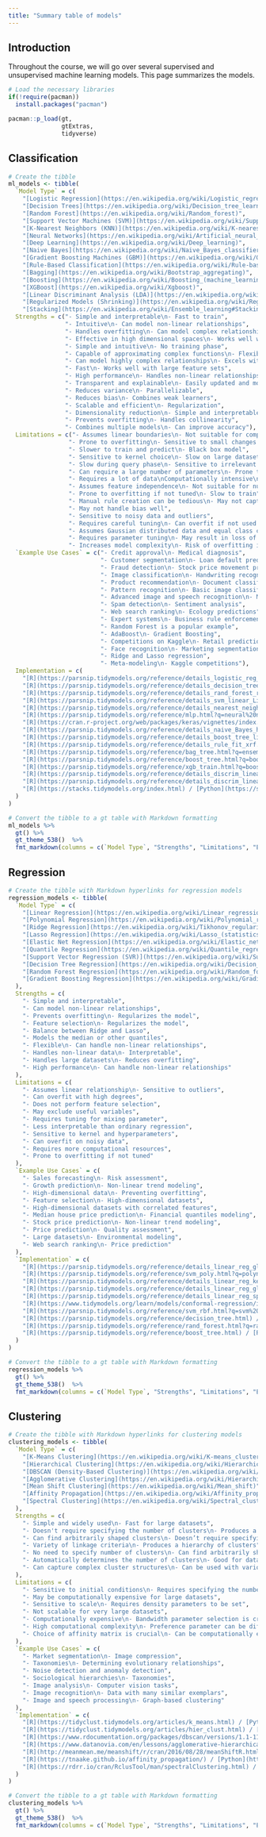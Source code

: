 ```yaml
---
title: "Summary table of models"
---
```


## Introduction

Throughout the course, we will go over several supervised and unsupervised machine learning models. This page summarizes the models.

```r
# Load the necessary libraries
if(!require(pacman))
  install.packages("pacman")

pacman::p_load(gt,
               gtExtras,
               tidyverse)
```

::: panel-tabset
## Classification

```r
# Create the tibble
ml_models <- tibble(
  `Model Type` = c(
    "[Logistic Regression](https://en.wikipedia.org/wiki/Logistic_regression)",
    "[Decision Trees](https://en.wikipedia.org/wiki/Decision_tree_learning)",
    "[Random Forest](https://en.wikipedia.org/wiki/Random_forest)",
    "[Support Vector Machines (SVM)](https://en.wikipedia.org/wiki/Support_vector_machine)",
    "[K-Nearest Neighbors (KNN)](https://en.wikipedia.org/wiki/K-nearest_neighbors_algorithm)",
    "[Neural Networks](https://en.wikipedia.org/wiki/Artificial_neural_network)",
    "[Deep Learning](https://en.wikipedia.org/wiki/Deep_learning)",
    "[Naive Bayes](https://en.wikipedia.org/wiki/Naive_Bayes_classifier)",
    "[Gradient Boosting Machines (GBM)](https://en.wikipedia.org/wiki/Gradient_boosting)",
    "[Rule-Based Classification](https://en.wikipedia.org/wiki/Rule-based_machine_learning)",
    "[Bagging](https://en.wikipedia.org/wiki/Bootstrap_aggregating)",
    "[Boosting](https://en.wikipedia.org/wiki/Boosting_(machine_learning))",
    "[XGBoost](https://en.wikipedia.org/wiki/Xgboost)",
    "[Linear Discriminant Analysis (LDA)](https://en.wikipedia.org/wiki/Linear_discriminant_analysis)",
    "[Regularized Models (Shrinking)](https://en.wikipedia.org/wiki/Regularization_(mathematics))",
    "[Stacking](https://en.wikipedia.org/wiki/Ensemble_learning#Stacking)"),
  Strengths = c("- Simple and interpretable\n- Fast to train",
                "- Intuitive\n- Can model non-linear relationships",
                "- Handles overfitting\n- Can model complex relationships",
                "- Effective in high dimensional spaces\n- Works well with clear margin of separation",
                "- Simple and intuitive\n- No training phase",
                "- Capable of approximating complex functions\n- Flexible architecture\nTrainable with backpropagation",
                "- Can model highly complex relationships\n- Excels with vast amounts of data\nState-of-the-art results in many domains",
                "- Fast\n- Works well with large feature sets",
                "- High performance\n- Handles non-linear relationships",
                "- Transparent and explainable\n- Easily updated and modified",
                "- Reduces variance\n- Parallelizable",
                "- Reduces bias\n- Combines weak learners",
                "- Scalable and efficient\n- Regularization",
                "- Dimensionality reduction\n- Simple and interpretable",
                "- Prevents overfitting\n- Handles collinearity",
                "- Combines multiple models\n- Can improve accuracy"),
  Limitations = c("- Assumes linear boundaries\n- Not suitable for complex relationships",
                 "- Prone to overfitting\n- Sensitive to small changes in data",
                 "- Slower to train and predict\n- Black box model",
                 "- Sensitive to kernel choice\n- Slow on large datasets",
                 "- Slow during query phase\n- Sensitive to irrelevant features and scale",
                 "- Can require a large number of parameters\n- Prone to overfitting on small data\nTraining can be slow",
                 "- Requires a lot of data\nComputationally intensive\n- Interpretability challenges",
                 "- Assumes feature independence\n- Not suitable for numerical input features",
                 "- Prone to overfitting if not tuned\n- Slow to train",
                 "- Manual rule creation can be tedious\n- May not capture complex relationships",
                 "- May not handle bias well",
                 "- Sensitive to noisy data and outliers",
                 "- Requires careful tuning\n- Can overfit if not used correctly",
                 "- Assumes Gaussian distributed data and equal class covariances",
                 "- Requires parameter tuning\n- May result in loss of interpretability",
                 "- Increases model complexity\n- Risk of overfitting if base models are correlated"),
  `Example Use Cases` = c("- Credit approval\n- Medical diagnosis",
                          "- Customer segmentation\n- Loan default prediction",
                          "- Fraud detection\n- Stock price movement prediction",
                          "- Image classification\n- Handwriting recognition",
                          "- Product recommendation\n- Document classification",
                          "- Pattern recognition\n- Basic image classification\n- Function approximation",
                          "- Advanced image and speech recognition\n- Machine translation\n- Game playing (like AlphaGo)",
                          "- Spam detection\n- Sentiment analysis",
                          "- Web search ranking\n- Ecology predictions",
                          "- Expert systems\n- Business rule enforcement",
                          "- Random Forest is a popular example",
                          "- AdaBoost\n- Gradient Boosting",
                          "- Competitions on Kaggle\n- Retail prediction",
                          "- Face recognition\n- Marketing segmentation",
                          "- Ridge and Lasso regression",
                          "- Meta-modeling\n- Kaggle competitions"),
  Implementation = c(
    "[R](https://parsnip.tidymodels.org/reference/details_logistic_reg_glm.html) / [Python](https://scikit-learn.org/stable/modules/linear_model.html#logistic-regression)",
    "[R](https://parsnip.tidymodels.org/reference/details_decision_tree_spark.html?q=decision#null) / [Python](https://scikit-learn.org/stable/modules/tree.html)",
    "[R](https://parsnip.tidymodels.org/reference/details_rand_forest_randomForest.html?q=random#null) / [Python](https://scikit-learn.org/stable/modules/ensemble.html#forest)",
    "[R](https://parsnip.tidymodels.org/reference/details_svm_linear_LiblineaR.html?q=support#null) / [Python](https://scikit-learn.org/stable/modules/svm.html)",
    "[R](https://parsnip.tidymodels.org/reference/details_nearest_neighbor_kknn.html?q=k-#null) / [Python](https://scikit-learn.org/stable/modules/neighbors.html)",
    "[R](https://parsnip.tidymodels.org/reference/mlp.html?q=neural%20net#null) / [Python](https://pytorch.org/tutorials/beginner/basics/buildmodel_tutorial.html)",
    "[R](https://cran.r-project.org/web/packages/keras/vignettes/index.html) / [Python](https://pytorch.org/tutorials/beginner/nlp/deep_learning_tutorial.html)",
    "[R](https://parsnip.tidymodels.org/reference/details_naive_Bayes_h2o.html?q=naive#null) / [Python](https://scikit-learn.org/stable/modules/naive_bayes.html)",
    "[R](https://parsnip.tidymodels.org/reference/details_boost_tree_lightgbm.html?q=gradien) / [Python](https://scikit-learn.org/stable/modules/ensemble.html#gradient-tree-boosting)",
    "[R](https://parsnip.tidymodels.org/reference/details_rule_fit_xrf.html?q=rule%20) / [Python](https://www.geeksforgeeks.org/rule-based-classifier-machine-learning/)",
    "[R](https://parsnip.tidymodels.org/reference/bag_tree.html?q=ensem#null) / [Python](https://scikit-learn.org/stable/modules/ensemble.html#bagging-meta-estimator)",
    "[R](https://parsnip.tidymodels.org/reference/boost_tree.html?q=boos#null) / [Python](https://scikit-learn.org/stable/modules/ensemble.html#boosting)",
    "[R](https://parsnip.tidymodels.org/reference/xgb_train.html?q=boos#null) / [Python](https://xgboost.readthedocs.io/en/latest/)",
    "[R](https://parsnip.tidymodels.org/reference/details_discrim_linear_sparsediscrim.html?q=linear%20di#null) / [Python](https://scikit-learn.org/stable/modules/lda_qda.html)",
    "[R](https://parsnip.tidymodels.org/reference/details_discrim_linear_sparsediscrim.html?q=regular#null) / [Python](https://scikit-learn.org/stable/modules/linear_model.html#ridge-regression-and-classification)",
    "[R](https://stacks.tidymodels.org/index.html) / [Python](https://scikit-learn.org/stable/modules/ensemble.html#stacked-generalization)"
  )
)

# Convert the tibble to a gt table with Markdown formatting
ml_models %>%
  gt() %>%
  gt_theme_538()  %>%
  fmt_markdown(columns = c(`Model Type`, "Strengths", "Limitations", "Example Use Cases", "Implementation")) 
```

## Regression

```r
# Create the tibble with Markdown hyperlinks for regression models
regression_models <- tibble(
  `Model Type` = c(
    "[Linear Regression](https://en.wikipedia.org/wiki/Linear_regression)",
    "[Polynomial Regression](https://en.wikipedia.org/wiki/Polynomial_regression)",
    "[Ridge Regression](https://en.wikipedia.org/wiki/Tikhonov_regularization)",
    "[Lasso Regression](https://en.wikipedia.org/wiki/Lasso_(statistics))",
    "[Elastic Net Regression](https://en.wikipedia.org/wiki/Elastic_net_regularization)",
    "[Quantile Regression](https://en.wikipedia.org/wiki/Quantile_regression)",
    "[Support Vector Regression (SVR)](https://en.wikipedia.org/wiki/Support_vector_machine#Regression)",
    "[Decision Tree Regression](https://en.wikipedia.org/wiki/Decision_tree_learning)",
    "[Random Forest Regression](https://en.wikipedia.org/wiki/Random_forest)",
    "[Gradient Boosting Regression](https://en.wikipedia.org/wiki/Gradient_boosting)"
  ),
  Strengths = c(
    "- Simple and interpretable",
    "- Can model non-linear relationships",
    "- Prevents overfitting\n- Regularizes the model",
    "- Feature selection\n- Regularizes the model",
    "- Balance between Ridge and Lasso",
    "- Models the median or other quantiles",
    "- Flexible\n- Can handle non-linear relationships",
    "- Handles non-linear data\n- Interpretable",
    "- Handles large datasets\n- Reduces overfitting",
    "- High performance\n- Can handle non-linear relationships"
  ),
  Limitations = c(
    "- Assumes linear relationship\n- Sensitive to outliers",
    "- Can overfit with high degrees",
    "- Does not perform feature selection",
    "- May exclude useful variables",
    "- Requires tuning for mixing parameter",
    "- Less interpretable than ordinary regression",
    "- Sensitive to kernel and hyperparameters",
    "- Can overfit on noisy data",
    "- Requires more computational resources",
    "- Prone to overfitting if not tuned"
  ),
  `Example Use Cases` = c(
    "- Sales forecasting\n- Risk assessment",
    "- Growth prediction\n- Non-linear trend modeling",
    "- High-dimensional data\n- Preventing overfitting",
    "- Feature selection\n- High-dimensional datasets",
    "- High-dimensional datasets with correlated features",
    "- Median house price prediction\n- Financial quantiles modeling",
    "- Stock price prediction\n- Non-linear trend modeling",
    "- Price prediction\n- Quality assessment",
    "- Large datasets\n- Environmental modeling",
    "- Web search ranking\n- Price prediction"
  ),
  `Implementation` = c(
    "[R](https://parsnip.tidymodels.org/reference/details_linear_reg_gls.html?q=linear%20#null) / [Python](https://scikit-learn.org/stable/modules/linear_model.html#ordinary-least-squares)",
    "[R](https://parsnip.tidymodels.org/reference/svm_poly.html?q=polynomial%20re#arguments) / [Python](https://scikit-learn.org/stable/modules/linear_model.html#polynomial-regression)",
    "[R](https://parsnip.tidymodels.org/reference/details_linear_reg_keras.html?q=ridge%20regressuon) / [Python](https://scikit-learn.org/stable/modules/linear_model.html#ridge-regression-and-classification)",
    "[R](https://parsnip.tidymodels.org/reference/details_linear_reg_glmnet.html?q=lasso%20#tuning-parameters) / [Python](https://scikit-learn.org/stable/modules/linear_model.html#lasso)",
    "[R](https://parsnip.tidymodels.org/reference/details_linear_reg_spark.html?q=elastic%20net#tuning-parameters) / [Python](https://scikit-learn.org/stable/modules/linear_model.html#elastic-net)",
    "[R](https://www.tidymodels.org/learn/models/conformal-regression/index.html) / [Python](https://www.statsmodels.org/stable/quantile_regression.html)",
    "[R](https://parsnip.tidymodels.org/reference/svm_rbf.html?q=svm%20regression#ref-examples) / [Python](https://scikit-learn.org/stable/modules/svm.html#regression)",
    "[R](https://parsnip.tidymodels.org/reference/decision_tree.html) / [Python](https://scikit-learn.org/stable/modules/tree.html#regression)",
    "[R](https://parsnip.tidymodels.org/reference/rand_forest.html?q=random%20forest%20re#ref-examples) / [Python](https://scikit-learn.org/stable/modules/ensemble.html#forest)",
    "[R](https://parsnip.tidymodels.org/reference/boost_tree.html) / [Python](https://scikit-learn.org/stable/modules/ensemble.html#gradient-boosting)"
  )
)

# Convert the tibble to a gt table with Markdown formatting
regression_models %>%
  gt() %>%
  gt_theme_538()  %>%
  fmt_markdown(columns = c(`Model Type`, "Strengths", "Limitations", "Example Use Cases", "Implementation"))

```

## Clustering

```r
# Create the tibble with Markdown hyperlinks for clustering models
clustering_models <- tibble(
  `Model Type` = c(
    "[K-Means Clustering](https://en.wikipedia.org/wiki/K-means_clustering)",
    "[Hierarchical Clustering](https://en.wikipedia.org/wiki/Hierarchical_clustering)",
    "[DBSCAN (Density-Based Clustering)](https://en.wikipedia.org/wiki/DBSCAN)",
    "[Agglomerative Clustering](https://en.wikipedia.org/wiki/Hierarchical_clustering#Agglomerative_clustering_example)",
    "[Mean Shift Clustering](https://en.wikipedia.org/wiki/Mean_shift)",
    "[Affinity Propagation](https://en.wikipedia.org/wiki/Affinity_propagation)",
    "[Spectral Clustering](https://en.wikipedia.org/wiki/Spectral_clustering)"
  ),
  Strengths = c(
    "- Simple and widely used\n- Fast for large datasets",
    "- Doesn't require specifying the number of clusters\n- Produces a dendrogram",
    "- Can find arbitrarily shaped clusters\n- Doesn’t require specifying the number of clusters",
    "- Variety of linkage criteria\n- Produces a hierarchy of clusters",
    "- No need to specify number of clusters\n- Can find arbitrarily shaped clusters",
    "- Automatically determines the number of clusters\n- Good for data with lots of exemplars",
    "- Can capture complex cluster structures\n- Can be used with various affinity matrices"
  ),
  Limitations = c(
    "- Sensitive to initial conditions\n- Requires specifying the number of clusters",
    "- May be computationally expensive for large datasets",
    "- Sensitive to scale\n- Requires density parameters to be set",
    "- Not scalable for very large datasets",
    "- Computationally expensive\n- Bandwidth parameter selection is crucial",
    "- High computational complexity\n- Preference parameter can be difficult to choose",
    "- Choice of affinity matrix is crucial\n- Can be computationally expensive"
  ),
  `Example Use Cases` = c(
    "- Market segmentation\n- Image compression",
    "- Taxonomies\n- Determining evolutionary relationships",
    "- Noise detection and anomaly detection",
    "- Sociological hierarchies\n- Taxonomies",
    "- Image analysis\n- Computer vision tasks",
    "- Image recognition\n- Data with many similar exemplars",
    "- Image and speech processing\n- Graph-based clustering"
  ),
  `Implementation` = c(
    "[R](https://tidyclust.tidymodels.org/articles/k_means.html) / [Python](https://scikit-learn.org/stable/modules/clustering.html#k-means)",
    "[R](https://tidyclust.tidymodels.org/articles/hier_clust.html) / [Python](https://scikit-learn.org/stable/modules/clustering.html#hierarchical-clustering)",
    "[R](https://www.rdocumentation.org/packages/dbscan/versions/1.1-11/topics/dbscan) / [Python](https://scikit-learn.org/stable/modules/clustering.html#dbscan)",
    "[R](https://www.datanovia.com/en/lessons/agglomerative-hierarchical-clustering/) / [Python](https://scikit-learn.org/stable/modules/clustering.html#hierarchical-clustering)",
    "[R](http://meanmean.me/meanshift/r/cran/2016/08/28/meanShiftR.html) / [Python](https://scikit-learn.org/stable/modules/clustering.html#mean-shift)",
    "[R](https://tnaake.github.io/affinity_propagation/) / [Python](https://scikit-learn.org/stable/modules/clustering.html#affinity-propagation)",
    "[R](https://rdrr.io/cran/RclusTool/man/spectralClustering.html) / [Python](https://scikit-learn.org/stable/modules/clustering.html#spectral-clustering)"
  )
)

# Convert the tibble to a gt table with Markdown formatting
clustering_models %>%
  gt() %>%
  gt_theme_538()  %>%
  fmt_markdown(columns = c(`Model Type`, "Strengths", "Limitations", "Example Use Cases", "Implementation"))

```
:::
